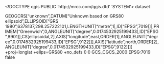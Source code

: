 <!DOCTYPE qgis PUBLIC 'http://mrcc.com/qgis.dtd' 'SYSTEM'>
<qgis version="3.38.3-Grenoble">
  <identifier></identifier>
  <parentidentifier></parentidentifier>
  <language></language>
  <type>dataset</type>
  <title></title>
  <abstract></abstract>
  <links/>
  <dates/>
  <fees></fees>
  <encoding></encoding>
  <crs>
    <spatialrefsys nativeFormat="Wkt">
      <wkt>GEOGCRS["unknown",DATUM["Unknown based on GRS80 ellipsoid",ELLIPSOID["GRS 1980",6378137,298.257222101,LENGTHUNIT["metre",1],ID["EPSG",7019]]],PRIMEM["Greenwich",0,ANGLEUNIT["degree",0.0174532925199433],ID["EPSG",8901]],CS[ellipsoidal,2],AXIS["longitude",east,ORDER[1],ANGLEUNIT["degree",0.0174532925199433,ID["EPSG",9122]]],AXIS["latitude",north,ORDER[2],ANGLEUNIT["degree",0.0174532925199433,ID["EPSG",9122]]]]</wkt>
      <proj4>+proj=longlat +ellps=GRS80 +no_defs</proj4>
      <srsid>0</srsid>
      <srid>0</srid>
      <authid></authid>
      <description>GCS_CGCS_2000</description>
      <projectionacronym></projectionacronym>
      <ellipsoidacronym>EPSG:7019</ellipsoidacronym>
      <geographicflag>false</geographicflag>
    </spatialrefsys>
  </crs>
  <extent/>
</qgis>
